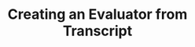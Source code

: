 ---
title: Creating an Evaluator from Transcript
openapi: post /test_framework/v1/scenarios-external/create_scenario_from_transcript/
---